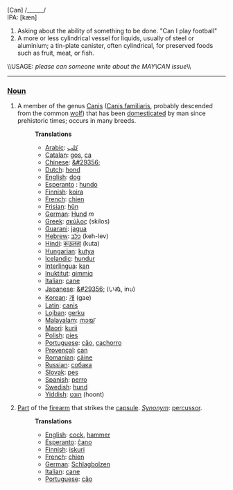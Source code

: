 [Can] /______/<br>IPA: [kæn]

#Asking about the ability of something to be done. "Can I play football"
#A more or less cylindrical vessel for liquids, usually of steel or aluminium; a tin-plate canister, often cylindrical, for preserved foods such as fruit, meat, or fish.

\\USAGE: ''please can someone write about the MAY\CAN issue''\\
----

===[[Noun]]===
#A member of the genus [[Canis]] ([[Canis familiaris]], probably descended from the common [[wolf]]) that has been [[domesticated]] by man since prehistoric times; occurs in many breeds.
#:'''Translations'''
#:*[[Arabic]]: [[كلب]]
#:*[[Catalan]]: [[gos]], [[ca]]
#:*[[Chinese]]: [[&#29356;]]
#:*[[Dutch]]: [[hond]]
#:*[[English]]: [[dog]]
#:*[[Esperanto]] : [[hundo]]
#:*[[Finnish]]: [[koira]]
#:*[[French]]: [[chien]]
#:*[[Frisian]]: [[hûn]]
#:*[[German]]: [[Hund]] ''m''
#:*[[Greek]]: [[σκύλος]] (skilos)
#:*[[Guarani]]: [[jagua]]
#:*[[Hebrew]]: [[כלב]] (keh-lev)
#:*[[Hindi]]: [[कऊतता]] (kuta)
#:*[[Hungarian]]: [[kutya]]
#:*[[Icelandic]]: [[hundur]]
#:*[[Interlingua]]: [[kan]]
#:*[[Inuktitut]]: [[qimmiq]]
#:*[[Italian]]: [[cane]]
#:*[[Japanese]]: [[&#29356;]] (いぬ, inu)
#:*[[Korean]]: [[개]] (gae)
#:*[[Latin]]: [[canis]]
#:*[[Lojban]]: [[gerku]]
#:*[[Malayalam]]: [[നായ്]]
#:*[[Maori]]: [[kurii]]
#:*[[Polish]]: [[pies]]
#:*[[Portuguese]]: [[cão]], [[cachorro]]
#:*[[Provençal]]: [[can]]
#:*[[Romanian]]: [[câine]]
#:*[[Russian]]: [[собака]]
#:*[[Slovak]]: [[pes]]
#:*[[Spanish]]: [[perro]]
#:*[[Swedish]]: [[hund]]
#:*[[Yiddish]]: [[הונט]] (hoont)
#[[Part]] of the [[firearm]] that strikes the [[capsule]]. ''[[Synonym]]'': [[percussor]].
#:'''Translations'''
#:*[[English]]: [[cock]], [[hammer]]
#:*[[Esperanto]]: [[ĉano]]
#:*[[Finnish]]: [[iskuri]]
#:*[[French]]: [[chien]]
#:*[[German]]: [[Schlagbolzen]]
#:*[[Italian]]: [[cane]]
#:*[[Portuguese]]: [[cão]]
